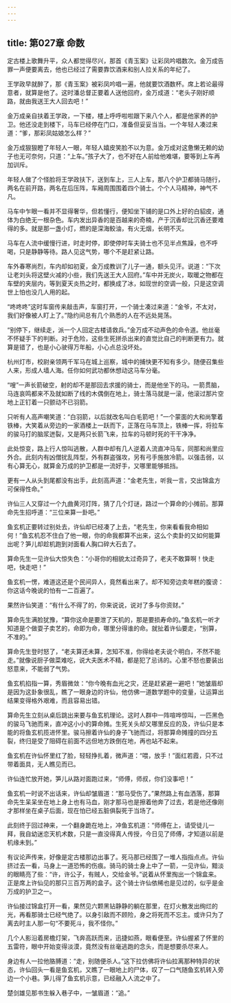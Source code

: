 ```yaml
---
---
---
```

title: 第027章 命数
---





定古楼上歌舞升平，众人都觉得尽兴，那首《青玉案》让彩凤吟唱数次。金万成告罪一声便要离去，他也已经过了需要靠饮酒来和别人拉关系的年纪了。

王学政早就醉了，那《青玉案》被彩凤吟唱一遍，他就要饮酒数杯。席上若论最得意者，就算是他了。这时潘总督正要着人送他回府，金万成道：“老头子刚好顺路，就由我送王大人回去吧！”

金万成亲自扶着王学政，一下楼，楼上呼呼啦啦跟下来八个人，都是他家养的护卫。他还没走到楼下，马车已经停在门口，准备但妥妥当当。一个年轻人凑过来道：“爹，那彩凤姑娘怎么样？”

金万成狠狠瞪了年轻人一眼，年轻人嬉皮笑脸不以为意。金万成对这惫懒无赖的幼子也无可奈何，只道：“上车。”孩子大了，也不好在人前给他难堪，要等到上车再加训斥。

年轻人做了个怪脸将王学政扶下，送到车上，三人上车，那八个护卫都骑马随行，两名在前开路，两名在后压阵，车厢周围围着四个骑士。个个人马精神，神气不凡。

马车中乍眼一看并不显得奢华，但若懂行，便知坐下铺的是口外上好的白貂皮，通体为白绝无一根杂色。车内发出异香的是百越来的奇楠，产于沉香却比沉香还要难得的多。就是那一盏小灯，燃的是深海鲛油，有火无烟，长明不灭。

马车在人流中缓慢行进，时走时停，即使停时车夫骑士也不见半点焦躁，也不呼喝，只是静静等待。路人见这气势，哪个不是赶紧让路。

车外春寒尚烈，车内却如初夏，金万成教训了儿子一通，额头见汗。说道：“下次让老刘头将这壁火减的小些，我们先送王大人回府。”车中并无炭火，取暖之物都在车壁的夹层内，等到夏天炎热之时，都换成了冰，如现世的空调一般，只是这空调世上怕也没几人用的起。

“咚咚咚”这时车窗传来敲击声，车窗打开，一个骑士凑过来道：“金爷，不太对，我们好像被人盯上了。”隐约间总有几个熟悉的人在不远处晃荡。

“别停下，继续走，派一个人回定古楼请救兵。”金万成不动声色的命令道。他丝毫不怀疑手下的判断。对于危险，这些生死拼杀出来的直觉比自己的判断更有力。就算是错了，也是小心驶得万年船，小心点总没坏处。

杭州灯市，校尉亲领两千军马在城上巡察，城中的捕快更不知有多少。随便召集些人来，形成人墙人海。任你如何武功都休想动这马车分毫。

“嗖”一声长箭破空，射的却不是那回去求援的骑士，而是他坐下的马。一箭贯脑，马连哀鸣都来不及就如断了线的木偶倒在地上，骑士落马就是一滚，他滚过那片空地上正钉着一只颤动不已羽箭。

只听有人高声嘲笑道：“白羽箭，以后就改名叫白毛箭吧！”一个蒙面的大和尚擎着铁棒，大笑着从旁边的一家酒楼上一跃而下，正落在马车顶上，铁棒一挥，将拉车的骏马打的脑浆迸裂，又是两只长箭飞来，拉车的马顿时死的干干净净。

此处惊变，路上行人惊叫逃散，人群中却有几人逆着人流直冲马车，同那和尚里应外合。此刻内有凶僧扰乱阵型，外有群盗强攻，另有弓手施放冷箭。以强击弱，以有心算无心，就算金万成的护卫都是一流好手，又哪里能够抵挡。

更有一人从头到尾都没有出手，此刻高声道：“金老先生，听我一言，交出锦盒方可保得性命。”

许仙三人又穿过一个九曲黄河灯阵，猜了几个灯谜，路过一个算命的小摊前。那算命先生招呼道：“三位来算一卦吧。”

鱼玄机正要转过别处去，许仙却已经凑了上去，“老先生，你来看看我命相如何！”鱼玄机忍不住白了他一眼，你的命我都算不出来，这么个卖卦的又如何能算出呢？笋儿却趁机跑到对面看人胸口碎大石去了。

算命先生一见许仙大惊失色：“小哥你的相貌太过奇异了，老夫不敢算啊！快走吧，快走吧！”

鱼玄机一愣，难道这还是个民间异人，竟然看出来了。却不知旁边卖年糕的腹谤：你这话今晚说的怕有一二百遍了。

果然许仙笑道：“有什么不得了的，你来说说，说对了多与你资财。”

算命先生满脸犹豫，“算你这命是要泄了天机的，那是要损寿命的。”鱼玄机一听才知道是个做耍子卖艺的，命即为命，哪里分得谁的命。就扯着许仙要走，“别算，不准的。”

算命先生登时怒了，“老夫算还未算，怎知不准，你得给老夫说个明白，不然不能走。”就像说厨子做菜难吃，说大夫医术不精，都是犯了忌讳的。心里不怒也要装出怒意来，不能弱了气势。

鱼玄机掐指一算，秀眉微敛：“你今晚有血光之灾，还是赶紧避一避吧！”她皱眉却是因为这卦象很乱，瞧了一眼身边的许仙，他仿佛一道数学题中的变量，让运算出结果变得格外艰难，而且容易出错。

算命先生立刻从桌后跳出来要与鱼玄机理论。这时人群中一阵喧哗惊叫，一匹黑色的骏马飞驰而来，直冲这小小的算命摊。生死关头却又哪里反应的及，许仙只是本能的将鱼玄机揽进怀里。骏马擦着许仙的身子飞驰而过，将那算命摊撞的四分五裂，终归是受了阻碍在前面不远但地方跌倒在地，再也站不起来。

鱼玄机在许仙怀里红了脸，轻轻挣扎着，微声道：“喂，放手！”面红若霞，只不过带着面具，无人瞧见而已。

许仙连忙放开她，笋儿从路对面跑过来，“师傅，师叔，你们没事吧！”

鱼玄机一时说不出话来，许仙却皱眉道：“那马受伤了。”果然路上有血洒落，那算命先生呆呆坐在地上身上也有马血，刚才那马也是擦着他奔了过去，若是他还像刚才那样坐在桌子后面，现在怕已经五脏俱裂死于当场了。

此刻终于回过神来，一个翻身跪在地上，冲鱼玄机道：“师傅在上，请受徒儿一拜，我自幼迷恋天机术数，只是一直没得真人传授，今日见了师傅，才知道以前是机缘未到。”

有议论声传来，好像是定古楼那边出事了。死马那已经围了一堆人指指点点。许仙挤过去一看，马身上一道恐怖的伤痕。骑马的骑士身上中了一箭，一见许仙，黯淡的眼睛亮了些：“许，许公子，有贼人，交给金爷。”说着从怀里掏出一个锦盒来。正是席上许仙见的那只三百万两的盒子。这个骑士许仙依稀也是见过的，似乎是金万成的护卫之一。

许仙接过锦盒打开一看，果然见六颗黑钻静静的躺在那里，在灯火散发出绚烂的光，再看那骑士已经气绝了。以身引敌而不顾险，身之将死而不忘主。或许只为了离去时主人那一句“不要死斗，我不怪你。”

几个人影沿着房檐灯架，飞奔高跃而来，迅捷如燕，眼看便至。许仙握紧了怀里的五雷符，眼中开始变得淡漠，竟然没有丝毫逃跑的念头，而是想要杀尽来人。

身边有人一拉他胳膊道：“走，别随便杀人。”这下拉仿佛将许仙拉离那种特异的状态，许仙回头一看是鱼玄机，又瞧了一眼地上的尸体，叹了一口气随鱼玄机转入旁边一个小巷。笋儿得了鱼玄机示意，已经融入人流之中了。

楚剑雄见那书生躲入巷子中，一皱眉道：“追。”